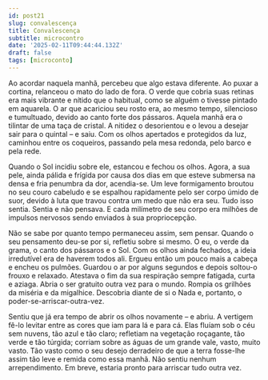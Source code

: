 ```yaml
---
id: post21
slug: convalescença
title: Convalescença
subtitle: microcontro
date: '2025-02-11T09:44:44.132Z'
draft: false
tags: [microconto]
---
```

Ao acordar naquela manhã, percebeu que algo estava diferente. 
Ao puxar a cortina, relanceou o mato do lado de fora. O verde 
que cobria suas retinas era mais vibrante e nítido que o habitual, 
como se alguém o tivesse pintado em aquarela. O ar que acariciou 
seu rosto era, ao mesmo tempo, silencioso e tumultuado, devido ao 
canto forte dos pássaros. Aquela manhã era o tilintar de uma taça de cristal. 
A nitidez o desorientou e o levou a desejar sair para o 
quintal – e saiu. Com os olhos apertados e protegidos da luz, caminhou 
entre os coqueiros, passando pela mesa redonda, pelo barco e pela rede.

Quando o Sol incidiu sobre ele, estancou e fechou os olhos. 
Agora, a sua pele, ainda pálida e frígida por causa dos 
dias em que esteve submersa na densa e fria penumbra da dor, acendia-se. 
Um leve formigamento broutou no seu couro cabeludo e se espalhou rapidamente
pelo ser corpo úmido de suor, devido à luta que travou contra um medo que
não era seu. Tudo isso sentia. Sentia e não pensava. 
E cada milímetro de seu corpo era milhões de impulsos 
nervosos sendo enviados à sua propriocepção. 

Não se sabe por quanto tempo permaneceu assim, sem pensar.
Quando o seu pensamento deu-se por si, refletiu sobre si mesmo. O eu, 
o verde da grama, o canto dos pássaros e o Sol. Com os olhos ainda fechados, 
a ideia irredutível era de haverem todos ali. 
Ergueu então um pouco mais a cabeça e encheu os pulmões. 
Guardou o ar por alguns segundos e depois soltou-o frouxo e relaxado.
Atestava o fim da sua respiração sempre fatigada, curta e aziaga.
Abria o ser gratuito outra vez para o mundo. 
Rompia os grilhões da miséria e da migalhice. Descobria 
diante de si o Nada e, portanto, o poder-se-arriscar-outra-vez.

Sentiu que já era tempo de abrir os olhos novamente – e abriu. 
A vertigem fê-lo levitar entre as cores que iam para lá e para cá. 
Elas fluíam sob o céu sem nuvens, tão azul e tão claro; refletiam na
vegetação roçagante, tão verde e tão túrgida; 
corriam sobre as águas de um grande vale, vasto, muito vasto. 
Tão vasto como o seu desejo derradeiro de que a terra fosse-lhe assim 
tão leve e remida como essa manhã. Não sentiu nenhum arrependimento.
Em breve, estaria pronto para arriscar tudo outra vez.